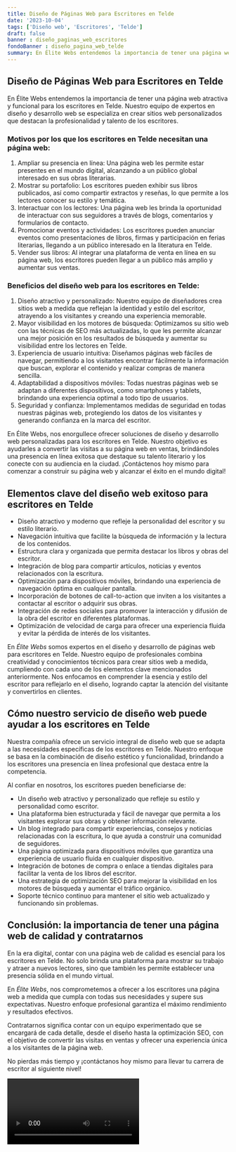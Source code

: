 ```yaml
---
title: Diseño de Páginas Web para Escritores en Telde
date: '2023-10-04'
tags: ['Diseño web', 'Escritores', 'Telde']
draft: false
banner : diseño_paginas_web_escritores
fondoBanner : diseño_pagina_web_telde
summary: En Élite Webs entendemos la importancia de tener una página web atractiva y funcional para los escritores en Telde. Nuestro equipo de expertos en diseño y desarrollo web se especializa en crear sitios web personalizados que destacan la profesionalidad y talento de los escritores. 
---
```


## Diseño de Páginas Web para Escritores en Telde

En Élite Webs entendemos la importancia de tener una página web atractiva y funcional para los escritores en Telde. Nuestro equipo de expertos en diseño y desarrollo web se especializa en crear sitios web personalizados que destacan la profesionalidad y talento de los escritores. 

### Motivos por los que los escritores en Telde necesitan una página web:

1. Ampliar su presencia en línea: Una página web les permite estar presentes en el mundo digital, alcanzando a un público global interesado en sus obras literarias.
2. Mostrar su portafolio: Los escritores pueden exhibir sus libros publicados, así como compartir extractos y reseñas, lo que permite a los lectores conocer su estilo y temática.
3. Interactuar con los lectores: Una página web les brinda la oportunidad de interactuar con sus seguidores a través de blogs, comentarios y formularios de contacto.
4. Promocionar eventos y actividades: Los escritores pueden anunciar eventos como presentaciones de libros, firmas y participación en ferias literarias, llegando a un público interesado en la literatura en Telde.
5. Vender sus libros: Al integrar una plataforma de venta en línea en su página web, los escritores pueden llegar a un público más amplio y aumentar sus ventas.

### Beneficios del diseño web para los escritores en Telde:

1. Diseño atractivo y personalizado: Nuestro equipo de diseñadores crea sitios web a medida que reflejan la identidad y estilo del escritor, atrayendo a los visitantes y creando una experiencia memorable.
2. Mayor visibilidad en los motores de búsqueda: Optimizamos su sitio web con las técnicas de SEO más actualizadas, lo que les permite alcanzar una mejor posición en los resultados de búsqueda y aumentar su visibilidad entre los lectores en Telde.
3. Experiencia de usuario intuitiva: Diseñamos páginas web fáciles de navegar, permitiendo a los visitantes encontrar fácilmente la información que buscan, explorar el contenido y realizar compras de manera sencilla.
4. Adaptabilidad a dispositivos móviles: Todas nuestras páginas web se adaptan a diferentes dispositivos, como smartphones y tablets, brindando una experiencia optimal a todo tipo de usuarios.
5. Seguridad y confianza: Implementamos medidas de seguridad en todas nuestras páginas web, protegiendo los datos de los visitantes y generando confianza en la marca del escritor.

En Élite Webs, nos enorgullece ofrecer soluciones de diseño y desarrollo web personalizadas para los escritores en Telde. Nuestro objetivo es ayudarles a convertir las visitas a su página web en ventas, brindándoles una presencia en línea exitosa que destaque su talento literario y los conecte con su audiencia en la ciudad. ¡Contáctenos hoy mismo para comenzar a construir su página web y alcanzar el éxito en el mundo digital!

<GifSeo />

<Cta />

## Elementos clave del diseño web exitoso para escritores en Telde

- Diseño atractivo y moderno que refleje la personalidad del escritor y su estilo literario.
- Navegación intuitiva que facilite la búsqueda de información y la lectura de los contenidos.
- Estructura clara y organizada que permita destacar los libros y obras del escritor.
- Integración de blog para compartir artículos, noticias y eventos relacionados con la escritura.
- Optimización para dispositivos móviles, brindando una experiencia de navegación óptima en cualquier pantalla.
- Incorporación de botones de call-to-action que inviten a los visitantes a contactar al escritor o adquirir sus obras.
- Integración de redes sociales para promover la interacción y difusión de la obra del escritor en diferentes plataformas.
- Optimización de velocidad de carga para ofrecer una experiencia fluida y evitar la pérdida de interés de los visitantes.

En *Élite Webs* somos expertos en el diseño y desarrollo de páginas web para escritores en Telde. Nuestro equipo de profesionales combina creatividad y conocimientos técnicos para crear sitios web a medida, cumpliendo con cada uno de los elementos clave mencionados anteriormente. Nos enfocamos en comprender la esencia y estilo del escritor para reflejarlo en el diseño, logrando captar la atención del visitante y convertirlos en clientes.

## Cómo nuestro servicio de diseño web puede ayudar a los escritores en Telde

Nuestra compañía ofrece un servicio integral de diseño web que se adapta a las necesidades específicas de los escritores en Telde. Nuestro enfoque se basa en la combinación de diseño estético y funcionalidad, brindando a los escritores una presencia en línea profesional que destaca entre la competencia.

Al confiar en nosotros, los escritores pueden beneficiarse de:

- Un diseño web atractivo y personalizado que refleje su estilo y personalidad como escritor.
- Una plataforma bien estructurada y fácil de navegar que permita a los visitantes explorar sus obras y obtener información relevante.
- Un blog integrado para compartir experiencias, consejos y noticias relacionadas con la escritura, lo que ayuda a construir una comunidad de seguidores.
- Una página optimizada para dispositivos móviles que garantiza una experiencia de usuario fluida en cualquier dispositivo.
- Integración de botones de compra o enlace a tiendas digitales para facilitar la venta de los libros del escritor.
- Una estrategia de optimización SEO para mejorar la visibilidad en los motores de búsqueda y aumentar el tráfico orgánico.
- Soporte técnico continuo para mantener el sitio web actualizado y funcionando sin problemas.

## Conclusión: la importancia de tener una página web de calidad y contratarnos

En la era digital, contar con una página web de calidad es esencial para los escritores en Telde. No solo brinda una plataforma para mostrar su trabajo y atraer a nuevos lectores, sino que también les permite establecer una presencia sólida en el mundo virtual.

En *Élite Webs*, nos comprometemos a ofrecer a los escritores una página web a medida que cumpla con todas sus necesidades y supere sus expectativas. Nuestro enfoque profesional garantiza el máximo rendimiento y resultados efectivos.

Contratarnos significa contar con un equipo experimentado que se encargará de cada detalle, desde el diseño hasta la optimización SEO, con el objetivo de convertir las visitas en ventas y ofrecer una experiencia única a los visitantes de la página web.

No pierdas más tiempo y ¡contáctanos hoy mismo para llevar tu carrera de escritor al siguiente nivel!

<Video />

<CtaBot job='Escritores' city='Telde'/>

<Gmaps query='Telde+españa+maps' />
